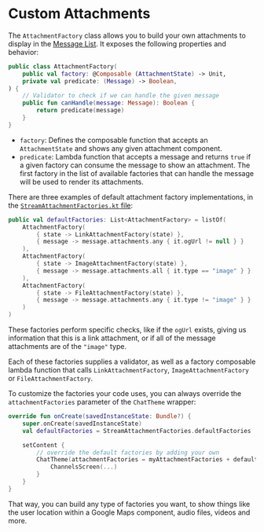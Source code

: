 # Custom Attachments

The `AttachmentFactory` class allows you to build your own attachments to display in the [Message List](../04-message-components/03-message-list.mdx). It exposes the following properties and behavior:

```kotlin
public class AttachmentFactory(
    public val factory: @Composable (AttachmentState) -> Unit,
    private val predicate: (Message) -> Boolean,
) {
    // Validator to check if we can handle the given message
    public fun canHandle(message: Message): Boolean {
        return predicate(message)
    }
}
```

* `factory`: Defines the composable function that accepts an `AttachmentState` and shows any given attachment component.
* `predicate`: Lambda function that accepts a message and returns `true` if a given factory can consume the message to show an attachment. The first factory in the list of available factories that can handle the message will be used to render its attachments.

There are three examples of default attachment factory implementations, in the [`StreamAttachmentFactories.kt` file](https://github.com/GetStream/stream-chat-android/blob/main/stream-chat-android-compose/src/main/java/io/getstream/chat/android/compose/ui/theme/StreamAttachmentFactories.kt):

```kotlin
public val defaultFactories: List<AttachmentFactory> = listOf(
    AttachmentFactory(
        { state -> LinkAttachmentFactory(state) },
        { message -> message.attachments.any { it.ogUrl != null } }
    ),
    AttachmentFactory(
        { state -> ImageAttachmentFactory(state) },
        { message -> message.attachments.all { it.type == "image" } }
    ),
    AttachmentFactory(
        { state -> FileAttachmentFactory(state) },
        { message -> message.attachments.any { it.type != "image" } }
    )
)
```

These factories perform specific checks, like if the `ogUrl` exists, giving us information that this is a link attachment, or if all of the message attachments are of the `"image"` type.

Each of these factories supplies a validator, as well as a factory composable lambda function that calls `LinkAttachmentFactory`, `ImageAttachmentFactory` or `FileAttachmentFactory`.

To customize the factories your code uses, you can always override the `attachmentFactories` parameter of the `ChatTheme` wrapper:

```kotlin
override fun onCreate(savedInstanceState: Bundle?) {
    super.onCreate(savedInstanceState)
    val defaultFactories = StreamAttachmentFactories.defaultFactories

    setContent {
        // override the default factories by adding your own
        ChatTheme(attachmentFactories = myAttachmentFactories + defaultFactories) {
            ChannelsScreen(...)
        }
    }
}
```

That way, you can build any type of factories you want, to show things like the user location within a Google Maps component, audio files, videos and more.
